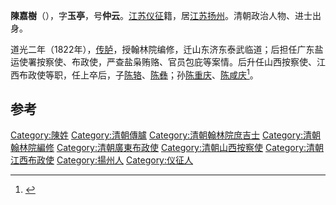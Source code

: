 '''陳嘉樹'''（{{bd|1781年||1841年}}），字'''玉亭'''，号'''仲云'''。[[江苏|江苏]][[仪征|仪征]]籍，居[[江苏|江苏]][[扬州|扬州]]。清朝政治人物、进士出身。

道光二年（1822年），[[传胪|传胪]]，授翰林院编修，迁山东济东泰武临道；后担任广东盐运使署按察使、布政使，严查盐枭贿赂、官员包庇等案情。后升任山西按察使、江西布政使等职，任上卒后，子[[陈辂|陈辂]]、[[陈彝|陈彝]]；孙[[陈重庆|陈重庆]]、[[陈咸庆|陈咸庆]]<ref>{{cite news|title=扬州楹联大家陈重庆|url=http://www.yznews.com.cn/yzwb/html/2010-04/03/content_118369.htm|accessdate=2013-09-13|newspaper=扬州晚报|archive-url=https://web.archive.org/web/20160305070854/http://www.yznews.com.cn/yzwb/html/2010-04/03/content_118369.htm|archive-date=2016-03-05|dead-url=yes}}</ref>。
[[Category:陳姓|Category:陳姓]]

==参考==
{{reflist}}
{{清朝人物小作品}}
{{道光二年壬午恩科殿試金榜}}
{{DEFAULTSORT:Chen陳}}
[[Category:清朝傳臚|Category:清朝傳臚]]
[[Category:清朝翰林院庶吉士|Category:清朝翰林院庶吉士]]
[[Category:清朝翰林院編修|Category:清朝翰林院編修]]
[[Category:清朝廣東布政使|Category:清朝廣東布政使]]
[[Category:清朝山西按察使|Category:清朝山西按察使]]
[[Category:清朝江西布政使|Category:清朝江西布政使]]
[[Category:揚州人|Category:揚州人]]
[[Category:仪征人|Category:仪征人]]